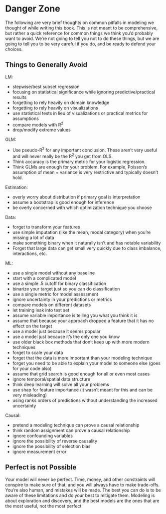 # Danger Zone {#sec-danger-zone}


The following are very brief thoughts on common pitfalls in modeling we thought of while writing this book. This is not meant to be comprehensive, but rather a quick reference for common things we think you'd probably want to avoid. We're not going to tell you not to do these things, but we are going to tell you to be very careful if you do, and be ready to defend your choices.

## Things to Generally Avoid

LM:

- stepwise/best subset regression
- focusing on statistical significance while ignoring predictive/practical results
- forgetting to rely heavily on domain knowledge
- forgetting to rely heavily on visualizations
- use statistical tests in lieu of visualizations or practical metrics for assumptions
- compare models with R^2^
- drop/modify extreme values

GLM:

- Use pseudo-R^2^ for any important conclusion. These aren't very useful and will never really be the R^2^ you get from OLS.
- Think accuracy is the primary metric for your logistic regression.
- Think GLMs are enough for your problem. For example, Poisson's assumption of mean = variance is very restrictive and typically doesn't hold.


Estimation:

- overly worry about distribution if primary goal is interpretation
- assume a bootstrap is good enough for inference
- be overly concerned with which optimization technique you choose 

Data:

- forget to transform your features
- use simple imputation (like the mean, modal category) when you're missing a lot of data
- make something binary when it naturally isn't and has notable variability
- Forget that large data can get small very quickly due to class imbalance, interactions, etc.

ML:

- use a single model without any baseline
- start with a complicated model
- use a simple .5 cutoff for binary classification
- binarize your target just so you can do classification
- use a single metric for model assessment
- ignore uncertainty in your predictions or metrics
- compare models on different datasets
- let training leak into test set
- assume variable importance is telling you what you think it is
- assume that because your approach dropped a feature that it has no effect on the target
- use a model just because it seems popular
- use a model just because it's the only one you know
- use older black box methods that don't keep up with more modern techniques
- forget to scale your data
- forget that the data is more important than your modeling technique
- forget you need to be able to explain your model to someone else (goes for your code also)
- assume that grid search is good enough for all or even most cases
- ignore temporal/spatial data structure
- think deep learning will solve all your problems
- use shap for feature importance (it wasn't meant for this and can be very misleading)
- using ranks orders of predictions without understanding the increased uncertainty

Causal:

- pretend a modeling technique can prove a causal relationship
- think random assignment can prove a causal relationship
- ignore confounding variables
- ignore the possibility of reverse causality
- ignore the possibility of selection bias
- ignore measurement error

## Perfect is not Possible

Your model will never be perfect. Time, money, and other constraints will conspire to make sure of that, and you will always have to make trade-offs. You're also human, and mistakes will be made. The best you can do is to be aware of these limitations and do your best to mitigate them. Modeling is about exploration and discovery, and the best models are the ones that are the most useful, not the most perfect.